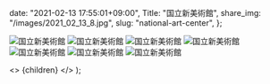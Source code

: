 
  date: "2021-02-13 17:55:01+09:00",
  Title: "国立新美術館",
  share_img: "/images/2021_02_13_8.jpg",
  slug: "national-art-center",
};

![国立新美術館](/images/2021_02_13_7.jpg)
![国立新美術館](/images/2021_02_13_8.jpg)
![国立新美術館](/images/2021_02_13_9.jpg)
![国立新美術館](/images/2021_02_13_10.jpg)
![国立新美術館](/images/2021_02_13_11.jpg)
![国立新美術館](/images/2021_02_13_12.jpg)
![国立新美術館](/images/2021_02_13_13.jpg)

  <>
    <Head>
      <title>{meta.Title} | 異郷好実</title>
    </Head>
    <PostLayout meta={meta}>{children}</PostLayout>
  </>
);
